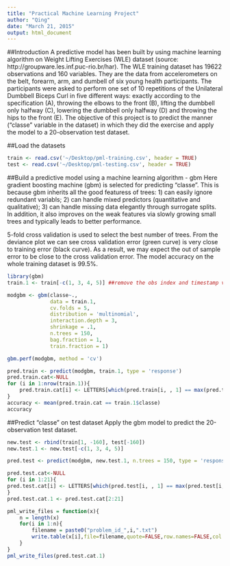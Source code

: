 ```yaml
---
title: "Practical Machine Learning Project"
author: "Qing"
date: "March 21, 2015"
output: html_document
---
```

##Introduction
A predictive model has been built by using machine learning algorithm on Weight Lifting Exercises (WLE) dataset (source: http://groupware.les.inf.puc-rio.br/har). The WLE training dataset has 19622 observations and 160 variables. They are the data from accelerometers on the belt, forearm, arm, and dumbell of six young health participants. The participants were asked to perform one set of 10 repetitions of the Unilateral Dumbbell Biceps Curl in five different ways: exactly according to the specification (A), throwing the elbows to the front (B), lifting the dumbbell only halfway (C), lowering the dumbbell only halfway (D) and throwing the hips to the front (E). The objective of this project is to predict the manner ("classe" variable in the dataset) in which they did the exercise and apply the model to a 20-observation test dataset.

##Load the datasets 
```r
train <- read.csv('~/Desktop/pml-training.csv', header = TRUE)
test <- read.csv('~/Desktop/pml-testing.csv', header = TRUE)
```

##Build a predictive model using a machine learning algorithm - gbm
Here gradient boosting machine (gbm) is selected for predicting "classe". This is because gbm inherits all the good featuress of trees: 1) can easily ignore redundant variabls; 2) can handle mixed predictors (quantitative and qualitative); 3) can handle missing data elegantly through surrogate splits. In addition, it also improves on the weak features via slowly growing small trees and typically leads to better performance.

5-fold cross validation is used to select the best number of trees. From the deviance plot we can see cross validation error (green curve) is very close to training error (black curve). As a result, we may expect the out of sample error to be close to the cross validation error. The model accuracy on the whole training dataset is 99.5%.

```r
library(gbm)
train.1 <- train[-c(1, 3, 4, 5)] ##remove the obs index and timestamp variables

modgbm <- gbm(classe~., 
              data = train.1,
              cv.folds = 5,
              distribution = 'multinomial',
              interaction.depth = 3,
              shrinkage = .1,
              n.trees = 150,
              bag.fraction = 1,
              train.fraction = 1)

gbm.perf(modgbm, method = 'cv')

pred.train <- predict(modgbm, train.1, type = 'response')
pred.train.cat<-NULL
for (i in 1:nrow(train.1)){
    pred.train.cat[i] <- LETTERS[which(pred.train[i, , 1] == max(pred.train[i, , 1]))]
}
accuracy <- mean(pred.train.cat == train.1$classe)
accuracy
```

##Predict "classe" on test dataset
Apply the gbm model to predict the 20-observation test dataset. 
```r
new.test <- rbind(train[1, -160], test[-160]) 
new.test.1 <- new.test[-c(1, 3, 4, 5)]

pred.test <- predict(modgbm, new.test.1, n.trees = 150, type = 'response')

pred.test.cat<-NULL
for (i in 1:21){
pred.test.cat[i] <- LETTERS[which(pred.test[i, , 1] == max(pred.test[i, , 1]))]
}
pred.test.cat.1 <- pred.test.cat[2:21]

pml_write_files = function(x){
    n = length(x)
    for(i in 1:n){
        filename = paste0("problem_id_",i,".txt")
        write.table(x[i],file=filename,quote=FALSE,row.names=FALSE,col.names=FALSE)
    }
}
pml_write_files(pred.test.cat.1)
```


